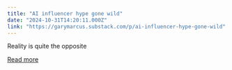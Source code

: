 ```yaml
---
title: "AI influencer hype gone wild"
date: "2024-10-31T14:20:11.000Z"
link: "https://garymarcus.substack.com/p/ai-influencer-hype-gone-wild"
---
```


Reality is quite the opposite

[Read more](https://garymarcus.substack.com/p/ai-influencer-hype-gone-wild)
